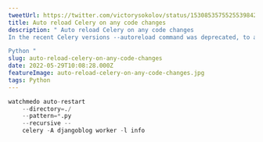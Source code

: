 ```yaml
---
tweetUrl: https://twitter.com/victorysokolov/status/1530853575525539842
title: Auto reload Celery on any code changes
description: " Auto reload Celery on any code changes 
In the recent Celery versions --autoreload command was deprecated, to achieve the same result we can use watchdog and watchmedo which monitors file system events when files are changed, updated, or deleted 

Python "
slug: auto-reload-celery-on-any-code-changes
date: 2022-05-29T10:08:28.000Z
featureImage: auto-reload-celery-on-any-code-changes.jpg
tags: Python
---
```

```python
watchmedo auto-restart 
    --directory=./ 
    --pattern=*.py 
    --recursive -- 
	celery -A djangoblog worker -l info
```